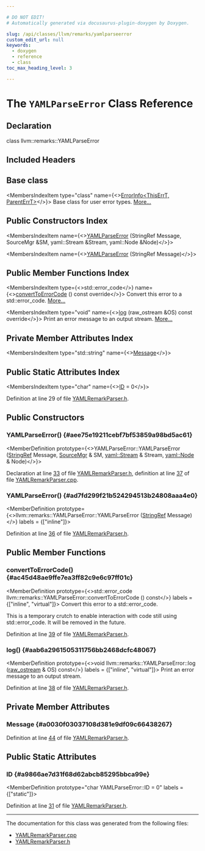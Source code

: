 ```yaml
---

# DO NOT EDIT!
# Automatically generated via docusaurus-plugin-doxygen by Doxygen.

slug: /api/classes/llvm/remarks/yamlparseerror
custom_edit_url: null
keywords:
  - doxygen
  - reference
  - class
toc_max_heading_level: 3

---
```





# The `YAMLParseError` Class Reference

<DoxygenPage pluginConfig={pluginConfig}>



## Declaration

<CodeBlock>class llvm::remarks::YAMLParseError</CodeBlock>

## Included Headers

<IncludesList>
<IncludesListItem
  filePath="Remarks/YAMLRemarkParser.h"
  permalink="/docs/api/files/lib/lib/remarks/yamlremarkparser-h"
  isLocal="true" />
</IncludesList>

## Base class

<MembersIndex>

<MembersIndexItem
  type="class"
  name={<><a href="/docs/api/classes/llvm/errorinfo">ErrorInfo&lt;ThisErrT, ParentErrT&gt;</a></>}>
Base class for user error types. <a href="/docs/api/classes/llvm/errorinfo/#details">More...</a>
</MembersIndexItem>

</MembersIndex>

## Public Constructors Index

<MembersIndex>

<MembersIndexItem
  name={<><a href="#aee75e19211cebf7bf53859a98bd5ac61">YAMLParseError</a> (StringRef Message, SourceMgr &amp;SM, yaml::Stream &amp;Stream, yaml::Node &amp;Node)</>}>
</MembersIndexItem>

<MembersIndexItem
  name={<><a href="#ad7fd299f21b524294513b24808aaa4e0">YAMLParseError</a> (StringRef Message)</>}>
</MembersIndexItem>

</MembersIndex>

## Public Member Functions Index

<MembersIndex>

<MembersIndexItem
  type={<>std::error&#95;code</>}
  name={<><a href="#ac45d48ae9ffe7ea3ff82c9e6c97ff01c">convertToErrorCode</a> () const override</>}>
Convert this error to a std::error&#95;code. <a href="#ac45d48ae9ffe7ea3ff82c9e6c97ff01c">More...</a>
</MembersIndexItem>

<MembersIndexItem
  type="void"
  name={<><a href="#aab6a2961505311756bb2468dcfc48067">log</a> (raw&#95;ostream &amp;OS) const override</>}>
Print an error message to an output stream. <a href="#aab6a2961505311756bb2468dcfc48067">More...</a>
</MembersIndexItem>

</MembersIndex>

## Private Member Attributes Index

<MembersIndex>

<MembersIndexItem
  type="std::string"
  name={<><a href="#a0030f03037108d381e9df09c66438267">Message</a></>}>
</MembersIndexItem>

</MembersIndex>

## Public Static Attributes Index

<MembersIndex>

<MembersIndexItem
  type="char"
  name={<><a href="#a9866ae7d31f68d62abcb85295bbca99e">ID</a> = 0</>}>
</MembersIndexItem>

</MembersIndex>


Definition at line 29 of file <a href="/docs/api/files/lib/lib/remarks/yamlremarkparser-h">YAMLRemarkParser.h</a>.

<SectionDefinition>

## Public Constructors

### YAMLParseError() {#aee75e19211cebf7bf53859a98bd5ac61}

<MemberDefinition
  prototype={<>YAMLParseError::YAMLParseError (<a href="/docs/api/classes/llvm/stringref">StringRef</a> Message, <a href="/docs/api/classes/llvm/sourcemgr">SourceMgr</a> &amp; SM, <a href="/docs/api/classes/llvm/yaml/stream">yaml::Stream</a> &amp; Stream, <a href="/docs/api/classes/llvm/yaml/node">yaml::Node</a> &amp; Node)</>}>

Declaration at line <a href="/docs/api/files/lib/lib/remarks/yamlremarkparser-h/#l00033">33</a> of file <a href="/docs/api/files/lib/lib/remarks/yamlremarkparser-h">YAMLRemarkParser.h</a>, definition at line <a href="/docs/api/files/lib/lib/remarks/yamlremarkparser-cpp/#l00037">37</a> of file <a href="/docs/api/files/lib/lib/remarks/yamlremarkparser-cpp">YAMLRemarkParser.cpp</a>.
</MemberDefinition>

### YAMLParseError() {#ad7fd299f21b524294513b24808aaa4e0}

<MemberDefinition
  prototype={<>llvm::remarks::YAMLParseError::YAMLParseError (<a href="/docs/api/classes/llvm/stringref">StringRef</a> Message)</>}
  labels = {["inline"]}>

Definition at line <a href="/docs/api/files/lib/lib/remarks/yamlremarkparser-h/#l00036">36</a> of file <a href="/docs/api/files/lib/lib/remarks/yamlremarkparser-h">YAMLRemarkParser.h</a>.
</MemberDefinition>

</SectionDefinition>

<SectionDefinition>

## Public Member Functions

### convertToErrorCode() {#ac45d48ae9ffe7ea3ff82c9e6c97ff01c}

<MemberDefinition
  prototype={<>std::error&#95;code llvm::remarks::YAMLParseError::convertToErrorCode () const</>}
  labels = {["inline", "virtual"]}>
Convert this error to a std::error&#95;code.

This is a temporary crutch to enable interaction with code still using std::error&#95;code. It will be removed in the future.

Definition at line <a href="/docs/api/files/lib/lib/remarks/yamlremarkparser-h/#l00039">39</a> of file <a href="/docs/api/files/lib/lib/remarks/yamlremarkparser-h">YAMLRemarkParser.h</a>.
</MemberDefinition>

### log() {#aab6a2961505311756bb2468dcfc48067}

<MemberDefinition
  prototype={<>void llvm::remarks::YAMLParseError::log (<a href="/docs/api/classes/llvm/raw-ostream">raw&#95;ostream</a> &amp; OS) const</>}
  labels = {["inline", "virtual"]}>
Print an error message to an output stream.

Definition at line <a href="/docs/api/files/lib/lib/remarks/yamlremarkparser-h/#l00038">38</a> of file <a href="/docs/api/files/lib/lib/remarks/yamlremarkparser-h">YAMLRemarkParser.h</a>.
</MemberDefinition>

</SectionDefinition>

<SectionDefinition>

## Private Member Attributes

### Message {#a0030f03037108d381e9df09c66438267}

<MemberDefinition
  prototype="std::string llvm::remarks::YAMLParseError::Message">

Definition at line <a href="/docs/api/files/lib/lib/remarks/yamlremarkparser-h/#l00044">44</a> of file <a href="/docs/api/files/lib/lib/remarks/yamlremarkparser-h">YAMLRemarkParser.h</a>.
</MemberDefinition>

</SectionDefinition>

<SectionDefinition>

## Public Static Attributes

### ID {#a9866ae7d31f68d62abcb85295bbca99e}

<MemberDefinition
  prototype="char YAMLParseError::ID = 0"
  labels = {["static"]}>

Definition at line <a href="/docs/api/files/lib/lib/remarks/yamlremarkparser-h/#l00031">31</a> of file <a href="/docs/api/files/lib/lib/remarks/yamlremarkparser-h">YAMLRemarkParser.h</a>.
</MemberDefinition>

</SectionDefinition>

<hr/>

The documentation for this class was generated from the following files:

<ul>
<li><a href="/docs/api/files/lib/lib/remarks/yamlremarkparser-cpp">YAMLRemarkParser.cpp</a></li>
<li><a href="/docs/api/files/lib/lib/remarks/yamlremarkparser-h">YAMLRemarkParser.h</a></li>
</ul>

</DoxygenPage>
